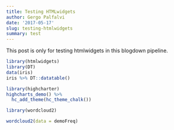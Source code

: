 ```yaml
---
title: Testing HTMLwidgets
author: Gergo Palfalvi
date: '2017-05-17'
slug: testing-htmlwidgets
summary: test
---
```



This post is only for testing htmlwidgets in this blogdown pipeline.


```r
library(htmlwidgets)
library(DT)
data(iris)
iris %>% DT::datatable()
```


```r
library(highcharter)
highcharts_demo() %>% 
  hc_add_theme(hc_theme_chalk())
```

```r
library(wordcloud2)

wordcloud2(data = demoFreq)
```